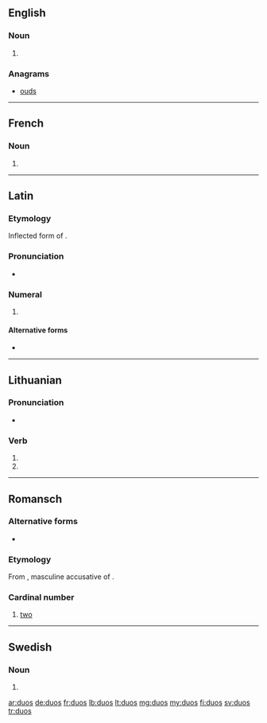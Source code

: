 ==English==

===Noun===
{{head|en|plural}}

# {{plural of|duo|lang=en}}

===Anagrams===
* [[ouds#English|ouds]]

----

==French==

===Noun===
{{head|fr|plural|g=?}}

# {{plural of|duo|lang=fr}}

----

==Latin==

===Etymology===
Inflected form of {{term|duo||two|lang=la}}.

===Pronunciation===
* {{a|Classical}} {{IPA|/ˈdu.oːs/||lang=la}}

===Numeral===
{{la-num-form|duōs}}

# {{inflection of|duo||acc|m|lang=la}}

====Alternative forms====
* {{l|la|duo}}

----

==Lithuanian==

===Pronunciation===
* {{IPA|[ˈduɔs]|lang=lt}}

===Verb===
{{head|lt|verb form|head=dúos}}

# {{lt-form-verb|3s|fut|duoti}}
# {{lt-form-verb|3p|fut|duoti}}

----

==Romansch==

===Alternative forms===
* {{qualifier|Rumantsch Grischun|Sursilvan|Sutsilvan|Surmiran}} {{l|rm|dus}}

===Etymology===
From {{etyl|la|rm}} {{term|duos|duōs|lang=pt}}, masculine accusative of {{term|duo|lang=la}}.

===Cardinal number===
{{head|rm|number}}

# {{context|Puter|Vallader|cardinal|lang=rm}} [[two]]

----

==Swedish==

===Noun===
{{head|sv|noun form}}

# {{sv-noun-form-indef-gen|duo}}

[[ar:duos]]
[[de:duos]]
[[fr:duos]]
[[lb:duos]]
[[lt:duos]]
[[mg:duos]]
[[my:duos]]
[[fi:duos]]
[[sv:duos]]
[[tr:duos]]